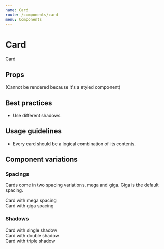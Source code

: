 ```yaml
---
name: Card
route: /components/card
menu: Components
---
```



# Card

<Playground wrapper={Wrapper}>
  <Card>Card</Card>
</Playground>

## Props
(Cannot be rendered because it's a styled component)

## Best practices
- Use different shadows.

## Usage guidelines
- Every card should be a logical combination of its contents.

## Component variations

### Spacings
Cards come in two spacing variations, mega and giga. Giga
is the default spacing.

<Playground wrapper={Wrapper}>
  <Fragment>
    <Card spacing={Card.MEGA}>Card with mega spacing</Card><br/>
    <Card spacing={Card.GIGA}>Card with giga spacing</Card>
  </Fragment>
</Playground>

### Shadows

<Playground wrapper={Wrapper}>
  <Fragment>
    <Card shadow={Card.SINGLE}>Card with single shadow</Card><br/>
    <Card shadow={Card.DOUBLE}>Card with double shadow</Card><br/>
    <Card shadow={Card.TRIPLE}>Card with triple shadow</Card><br/>
  </Fragment>
</Playground>
